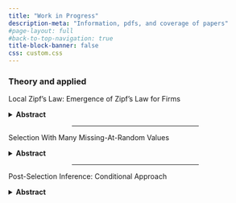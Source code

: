 ```yaml
---
title: "Work in Progress"
description-meta: "Information, pdfs, and coverage of papers"
#page-layout: full
#back-to-top-navigation: true
title-block-banner: false
css: custom.css
---
```


### Theory and applied

Local Zipf's Law: Emergence of Zipf's Law for Firms

<details>
<summary><strong>Abstract</strong></summary>
There is extensive literature on the evolution of Zipf’s law for cities. However, this project addresses two theoretical gaps in the evidence for Zipf’s law. First, there is little dynamic information on the evolution of Zipf’s law for firms; most papers present a static snapshot. Second, it is unclear how lower and higher distribution orders interact in the actual context of markets and their industries. To investigate the first gap, I use historical data on near-population firm distribution from the 17th to 20th centuries for the UK and the 19th to 20th centuries for the Russian Empire. These data allow me to zoom in on the evolution of Zipf’s law down to the precise geocoded address. Regarding the second gap, I examine different orders of firm interactions—such as local markets, industries, and trade networks—to explain the general Zipf’s law.

A great discussion on why this is important is available on MathOverflow [here](https://mathoverflow.net/questions/39224/is-there-a-natural-random-process-that-is-rigorously-known-to-produce-zipfs-law).
</details>

<center><hr style="width:50%"></center>

Selection With Many Missing-At-Random Values

<details>
<summary><strong>Abstract</strong></summary>
Exclusion, distributional moment imputations (e.g., mean, median), and inverse probability weighting are common approaches to tackling missing data in historical sources. In this project, I formalise a bias that these approaches introduce when using OLS. Such imputations generally lead to regression attenuation bias and tend to overestimate the average effect for recorded data. I propose a solution using a class of stable linear regressions that accommodate missing values, including [RIGID](https://arxiv.org/abs/2205.13635), [SLRM](https://arxiv.org/abs/1503.08348), and [mixed models](https://pmc.ncbi.nlm.nih.gov/articles/PMC9621253/#:~:text=In%20the%20mixed%20modeling%20framework,when%20missing%20data%20are%20present.). I then compare these approaches with alternative methods, such as Random Forest and k-nearest neighbours, to evaluate how much variation in variables with high levels of missing-at-random values is captured under each method.
</details>

<center><hr style="width:50%"></center>

Post-Selection Inference: Conditional Approach

<details>
<summary><strong>Abstract</strong></summary>
Significant progress has been made in using LASSO for variable selection when working with many controls. However, this has unexpectedly led to a growing body of literature that uses LASSO for data-driven variable selection in high-dimensional datasets. I show that using standard LASSO for selection introduces two types of misspecification. First, it leads to shrunk confidence intervals. Second, subsequent analyses—such as OLS—fail to condition the selection process, making results unstable, as small changes in the penalty coefficient can produce different sets of selected variables. I summarise how the post-selection inference (PoSI) framework, with adjusted confidence intervals, addresses these issues. Finally, I illustrate how conditioning on selection with adjusted confidence intervals changes the empirical results in Xue and Michalopoulos (2021) in QJE.
</details>


